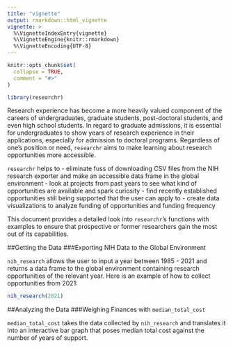 ```yaml
---
title: "vignette"
output: rmarkdown::html_vignette
vignette: >
  %\VignetteIndexEntry{vignette}
  %\VignetteEngine{knitr::rmarkdown}
  %\VignetteEncoding{UTF-8}
---
```


```r
knitr::opts_chunk$set(
  collapse = TRUE,
  comment = "#>"
)
```

```r
library(researchr)
```

Research experience has become a more heavily valued component of the careers of undergraduates, graduate students, post-doctoral students, and even high school students. In regard to graduate admissions, it is essential for undergraduates to show years of research experience in their applications, especially for admission to doctoral programs. Regardless of one's position or need, `researchr` aims to make learning about research opportunities more accessible.

`researchr` helps to
- eliminate fuss of downloading CSV files from the NIH research exporter and make an accessible data frame in the global environment 
- look at projects from past years to see what kind of opportunities are available and spark curiosity 
- find recently established opportunities still being supported that the user can apply to
- create data visualizations to analyze funding of opportunities and funding frequency

This document provides a detailed look into `researchr`'s functions with examples to ensure that prospective or former researchers gain the most out of its capabilities.

##Getting the Data
###Exporting NIH Data to the Global Environment

`nih_research` allows the user to input a year between 1985 - 2021 and returns a data frame to the global environment containing research opportunities of the relevant year. Here is an example of how to collect opportunities from 2021:

```r
nih_research(2021)
```

##Analyzing the Data
###Weighing Finances with `median_total_cost`

`median_total_cost` takes the data collected by `nih_research` and translates it into an interactive bar graph that poses median total cost against the number of years of support. 



